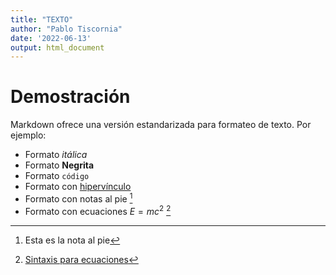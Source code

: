 ```yaml
---
title: "TEXTO"
author: "Pablo Tiscornia"
date: '2022-06-13'
output: html_document
---
```




# Demostración

Markdown ofrece una versión estandarizada para formateo de texto. Por ejemplo:

- Formato *itálica*
- Formato **Negrita**
- Formato `código`
- Formato con [hipervínculo](https://www.youtube.com/watch?v=7ejQ_CL_dWA)
- Formato con notas al pie [^1]
- Formato con ecuaciones $E = mc^{2}$ [^2]

[^1]: Esta es la nota al pie
[^2]: [Sintaxis para ecuaciones](https://rpruim.github.io/s341/S19/from-class/MathinRmd.html)

